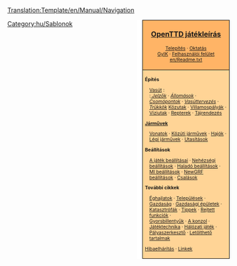 <noinclude>[[Translation:Template/en/Manual/Navigation]]</noinclude><noinclude>

[[Category:hu/Sablonok]]</noinclude>
<div style="float:right; padding-left:12px; background:#ffffff;">
<div style="border:1px solid #000000; background:#ffb466; padding:5px; -moz-border-radius-topleft:5px; -moz-border-radius-topright:5px; font-size: 12pt;">
<center><strong><font size="3">[[hu/Manual/Main Page|OpenTTD játékleírás]]</font></strong></center>
<div style="font-size: 8pt; text-align: center;">
[[hu/Manual/Telepítés| Telepítés]] &middot; 
[[hu/Manual/Tutorial/Main Page| Oktatás]]<br />
[[hu/Archive/Community/FAQ| GyIK]] &middot; 
[[hu/Manual/Felhasználói felület| Felhasználói felület]]<br />
[[en/Readme.txt]]
</div>
</div>
<div style="border:1px solid black; border-top-width: 0px; background:#ffd496; padding:5px; -moz-border-radius-bottomleft:5px; -moz-border-radius-bottomright:8px; font-size: 8pt;">

<div style="width: 186px">
'''Építés'''
<div style="margin-left:10px;">
[[hu/Manual/Vasútépítés|Vasút]] : <br>
:''[[hu/Manual/Jelzők| Jelzők]]'' &middot; ''[[hu/Manual/Vasútállomások|Állomások]]'' &middot; ''[[hu/Community/Junctionary/Main Page|Csomópontok]]'' &middot; ''[[hu/Community/Vasúttervezés|Vasúttervezés]]'' &middot; ''[[hu/Trükkök| Trükkök]]''
[[hu/Manual/Közutak építése|Közutak]] &middot; [[hu/Manual/Villamospályák|Villamospályák]] &middot; [[hu/Manual/Víziutak létesítése|Víziutak]] &middot; [[hu/Manual/Repterek építése|Repterek]] &middot; [[hu/Manual/Tájrendezés|Tájrendezés]]
</div>
</div>

<div style="width: 186px">
'''[[hu/Manual/Járművek|Járművek]]'''
<div style="margin-left:10px;">
[[hu/Manual/Vonatok|Vonatok]] &middot; [[hu/Manual/Közúti járművek|Közúti járművek]] &middot; [[hu/Manual/Hajók|Hajók]] &middot;
[[hu/Manual/Légi járművek|Légi járművek]] &middot; [[hu/Manual/Utasítások|Utasítások]]
</div>
</div>

<div style="width: 186px">
'''Beállítások'''
<div style="margin-left:10px;">
[[hu/Manual/Beállítások|A játék beállításai]] &middot; [[hu/Nehézségi beállítások| Nehézségi beállítások]] &middot; [[hu/Haladó beállítások| Haladó beállítások]] &middot; [[hu/MI beállítások| MI beállítások]] &middot;
[[hu/Manual/NewGRF|NewGRF beállítások]] &middot; [[hu/Manual/Csalások|Csalások]]
</div>
</div>

<div style="width: 186px">
'''További cikkek'''<br />
<div style="margin-left:10px;">
[[hu/Manual/Éghajlatok|Éghajlatok]] &middot; [[hu/Manual/Települések|Települések]] &middot; [[hu/Manual/Gazdaság|Gazdaság]] &middot; [[hu/Manual/Gazdasági épületek|Gazdasági épületek]] &middot;<br />
[[hu/Manual/Katasztrófák|Katasztrófák]] &middot; [[hu/Manual/Tippek|Tippek]] &middot;
[[hu/Manual/Rejtett funkciók| Rejtett funkciók]] &middot;<br /> [[hu/Manual/Gyorsbillentyűk|Gyorsbillentyűk]] &middot;
[[hu/A konzol| A konzol]] &middot; [[hu/Manual/Game Mechanics/Main Page| Játéktechnika]] &middot;
[[hu/Manual/Hálózati játék| Hálózati játék]] &middot; [[hu/Manual/Pályaszerkesztő|Pályaszerkesztő]] &middot;
[[hu/Manual/Letölthető tartalmak| Letölthető tartalmak]]
</div>
</div>

[[hu/Hibaelhárítás|Hibaelhárítás]] &middot; [[hu/Archive/Lists/Linkek|Linkek]]
</div>
</div>
<includeonly>[[Category:hu/Manual/Kézikönyv|{{PAGENAME}}]]</includeonly>